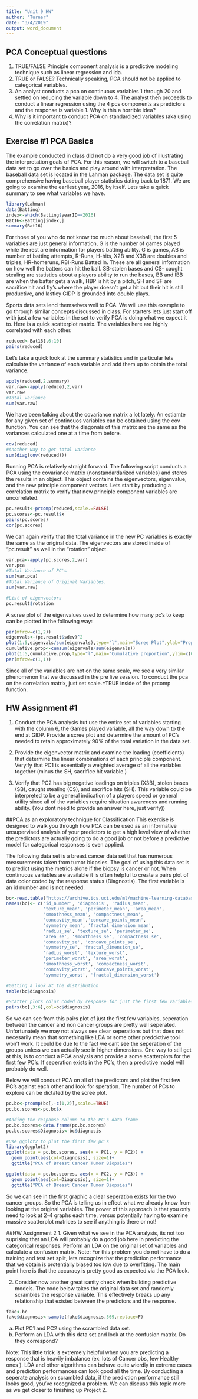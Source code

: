 ```yaml
---
title: "Unit 9 HW"
author: "Turner"
date: "3/4/2019"
output: word_document
---
```



## PCA Conceptual questions

  1.  TRUE/FALSE  Principle component analysis is a predictive modeling technique such as linear regression and lda.
  2.  TRUE or FALSE?  Technically speaking, PCA should not be applied to categorical variables.
  3.  An analyst conducts a pca on continuous variables 1 through 20 and settled on reducing the variable down to 4.  The analyst then proceeds to conduct a linear regression using the 4 pcs components as predictors and the response is variable 1.  Why is this a horrible idea? 
  4.  Why is it important to conduct PCA on standardized variables (aka using the correlation matrix)?
  
  

## Exercise #1  PCA Basics
The example conducted in class did not do a very good job of illustrating the interpretation goals of PCA.  For this reason, we will switch to a baseball data set to go over the basics and play around with interpretation.  The baseball data set is located in the Lahman package.  The data set is quite comprehensive having baseball player statistics dating back to 1871. We are going to examine the earliest year, 2016, by itself.  Lets take a quick summary to see what variables we have. 

```r
library(Lahman)
data(Batting)
index<-which(Batting$yearID==2016)
Bat16<-Batting[index,]
summary(Bat16)
```

For those of you who do not know too much about baseball, the first 5 variables are just general information, G is the number of games played while the rest are information for players batting ability.  G is games, AB is number of batting attempts, R-Runs, H-hits, X2B and X3B are doubles and triples, HR-homeruns, RBI-Runs Batted In.  These are all general information on how well the batters can hit the ball.  SB-stolen bases and CS- caught stealing are statistics about a players ability to run the bases, BB and IBB are when the batter gets a walk, HBP is hit by a pitch, SH and SF are sacrifice hit and fly's where the player doesn't get a hit but their hit is still productive, and lastley GIDP is grounded into double plays. 

Sports data sets lend themselves well to PCA.  We will use this example to go through similar concepts discussed in class. For starters lets just start off with just a few variables in the set to verify PCA is doing what we expect it to.  Here is a quick scatterplot matrix.  The variables here are highly correlated with each other.



```r
reduced<-Bat16[,6:10]
pairs(reduced)

```

Let's take a quick look at the summary statistics and in particular lets calculate the variance of each variable and add them up to obtain the total variance.
```r
apply(reduced,2,summary)
var.raw<-apply(reduced,2,var)
var.raw
#Total variance
sum(var.raw)
```

We have been talking about the covariance matrix a lot lately.  An estiamte for any given set of continouos variables can be obtained using the cov function.  You can see that the diagonals of this matrix are the same as the variances calculated one at a time from before.

```r
cov(reduced)
#Another way to get total variance
sum(diag(cov(reduced)))
```

Running PCA is relatively straight forward.  The following script conducts a PCA using the covariance matrix (nonstandardarized variables) and stores the results in an object.  This object contains the eigenvectors, eigenvalue, and the new principle component vectors.  Lets start by producing a correlation matrix to verify that new principle component variables are uncorrelated.

```r
pc.result<-prcomp(reduced,scale.=FALSE)
pc.scores<-pc.result$x
pairs(pc.scores)
cor(pc.scores)
```

We can again verify that the total variance in the new PC variables is exactly the same as the original data.  The eigenvectors are stored inside of "pc.result" as well in the "rotation" object.
```r
var.pca<-apply(pc.scores,2,var)
var.pca
#Total Variance of PC's
sum(var.pca)
#Total Variance of Original Variables.
sum(var.raw)

#List of eigenvectors
pc.result$rotation
```
A scree plot of the eigenvalues used to determine how many pc's to keep can be plotted in the following way:
```r
par(mfrow=c(1,2))
eigenvals<-(pc.result$sdev)^2
plot(1:5,eigenvals/sum(eigenvals),type="l",main="Scree Plot",ylab="Prop. Var. Explained")
cumulative.prop<-cumsum(eigenvals/sum(eigenvals))
plot(1:5,cumulative.prop,type="l",main="Cumulative proportion",ylim=c(0,1))
par(mfrow=c(1,1))

```
Since all of the variables are not on the same scale, we see a very similar phenomenon that we discussed in the pre live session.  To conduct the pca on the correlation matrix, just set scale.=TRUE inside of the prcomp function.

## HW Assignment #1
1.  Conduct the PCA analysis but use the entire set of variables starting with the column 6, the Games played variable, all the way down to the end at GIDP.  Provide a scree plot and determine the amount of PC's needed to retain approximately 90% of the total variation in the data set.

2.  Provide the eigenvector matrix and examine the loading (coefficients) that determine the linear combinations of each principle component.  Veryify that PC1 is eseentially a weighted average of all the variables together (minus the SH, sacrifice hit variable.)  

3.  Verify that PC2 has big negative loadings on triples (X3B), stolen bases (SB), caught stealing (CS), and sacrifice hits (SH).  This variable could be interpreted to be a general indication of a players speed or general utility since all of the variables require situation awareness and running ability. (You dont need to provide an answer here, just verify))


##PCA as an exploratory technique for Classification
This exercise is designed to walk you through how PCA can be used as an informative unsupervised analysis of your predictors to get a high level view of whether the predictors are actually going to do a good job or not before a predictive model for categorical responses is even applied.

The following data set is a breast cancer data set that has numerous measurements taken from tumor biopsies.  The goal of using this data set is to predict using the metrics alone if the biopsy is cancer or not.  When continuous variables are available it is often helpful to create a pairs plot of data color coded by the response status (Diagnostis).  The first variable is an id number and is not needed.

```r
bc<-read.table("https://archive.ics.uci.edu/ml/machine-learning-databases/breast-cancer-wisconsin/wdbc.data",header=F,sep=",")
names(bc)<- c('id_number', 'diagnosis', 'radius_mean', 
              'texture_mean', 'perimeter_mean', 'area_mean', 
              'smoothness_mean', 'compactness_mean', 
              'concavity_mean','concave_points_mean', 
              'symmetry_mean', 'fractal_dimension_mean',
              'radius_se', 'texture_se', 'perimeter_se', 
              'area_se', 'smoothness_se', 'compactness_se', 
              'concavity_se', 'concave_points_se', 
              'symmetry_se', 'fractal_dimension_se', 
              'radius_worst', 'texture_worst', 
              'perimeter_worst', 'area_worst', 
              'smoothness_worst', 'compactness_worst', 
              'concavity_worst', 'concave_points_worst', 
              'symmetry_worst', 'fractal_dimension_worst')

#Getting a look at the distribution
table(bc$diagnosis)

#Scatter plots color coded by response for just the first few variables
pairs(bc[,3:6],col=bc$diagnosis)
```

So we can see from this pairs plot of just the first few variables,  seperation between the cancer and non cancer groups are pretty well seperated. Unfortunately we may not always see clear seperations but that does not necesarily mean that something like LDA or some other predcictive tool won't work.  It could be due to the fact we cant see the seperation of the groups unless we can actually see in higher dimensions.  One way to still get at this, is to conduct a PCA analysis and provide a some scatterplots for the first few PC's.  If seperation exists in the PC's, then a predictive model will probably do well.  

Below we will conduct PCA on all of the predictors and plot the first few PC's against each other and look for speration.  The number of PCs to explore can be dictated by the scree plot.

```r
pc.bc<-prcomp(bc[,-c(1,2)],scale.=TRUE)
pc.bc.scores<-pc.bc$x

#Adding the response column to the PC's data frame
pc.bc.scores<-data.frame(pc.bc.scores)
pc.bc.scores$Diagnosis<-bc$diagnosis

#Use ggplot2 to plot the first few pc's
library(ggplot2)
ggplot(data = pc.bc.scores, aes(x = PC1, y = PC2)) +
  geom_point(aes(col=Diagnosis), size=1)+
  ggtitle("PCA of Breast Cancer Tumor Biopsies")

ggplot(data = pc.bc.scores, aes(x = PC2, y = PC3)) +
  geom_point(aes(col=Diagnosis), size=1)+
  ggtitle("PCA of Breast Cancer Tumor Biopsies")
```

So we can see in the first graphic a clear seperation exists for the two cancer groups.  So the PCA is telling us in effect what we already know from looking at the original variables.  The power of this approach is that you only need to look at 2-4 graphs each time, versus potentially having to examine massive scatterplot matrices to see if anything is there or not!

##HW Assignment 2
1.  Given what we see in the PCA analysis, its not too suprising that an LDA will probably do a good job here in predicting the categorical responses.  Perform an LDA on the original set of variables and calculate a confusion matrix.  Note: For this problem you do not have to do a training and test set split, lets recognize that the prediction performance that we obtain is protentially biased too low due to overfitting.  The main point here is that the accuracy is pretty good as expected via the PCA look.

2. Consider now another great sanity check when building predictive models.  The code below takes the original data set and randomly scrambles the response variable.  This effectively breaks up any relationship that existed between the predictors and the response.  
```r
fake<-bc
fake$diagnosis<-sample(fake$diagnosis,569,replace=F)
```

  a.  Plot PC1 and PC2 using the scrambled data set.  
  b.  Perform an LDA with this data set and look at the confusion matrix.  Do they correspond?
  
Note:  This little trick is extremely helpful when you are predicting a response that is heavily imbalance (ex:  lots of Cancer obs, few Healthy ones ).  LDA and other algorithms can behave quite wierdly in extreme cases and prediction performances can look good all the time.  By conducting a seperate analysis on scrambled data, if the prediction performance still looks good, you've recognized a problem.  We can discuss this topic more as we get closer to finishing up Project 2.



